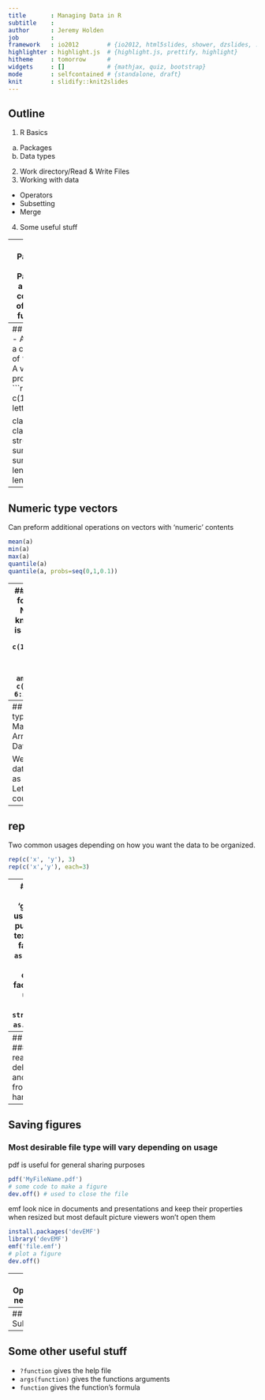 ```yaml
---
title       : Managing Data in R 
subtitle    : 
author      : Jeremy Holden
job         : 
framework   : io2012        # {io2012, html5slides, shower, dzslides, ...}
highlighter : highlight.js  # {highlight.js, prettify, highlight}
hitheme     : tomorrow      # 
widgets     : []            # {mathjax, quiz, bootstrap}
mode        : selfcontained # {standalone, draft}
knit        : slidify::knit2slides
---
```


## Outline
1. R Basics
  a. Packages
  b. Data types
2. Work directory/Read & Write Files
3. Working with data
  - Operators
  - Subsetting
  - Merge
4. Some useful stuff


---
## Packages
### Packages are just a collection of custom functions
```r
install.packages('ggplot2')
library(ggplot2) # or require()
```
If the package has already been installed you can call a function without loading the library like this:
```r
devEMF::emf('myfile.emf')
foreign::read.dbf('myfile.dbf')
```

---
## Vectors
- A vector is a collection of 'things'
- A vector has properties
```r
a<-c(1:10)
b<-letters[1:10]

class(a); class(b)
str(a); str(b)
summary(a) 
summary(b)
length(a); length(b)
```

---
## Numeric type vectors
Can preform additional operations on vectors with 'numeric' contents
```r
mean(a)
min(a)
max(a)
quantile(a)
quantile(a, probs=seq(0,1,0.1))
```

---
## Watch out for NAs
### NA are not known, NULL is not there.
```r
c<-c(1:5,NA,6:10)
mean(c)
mean(c, na.rm=T)
anyNA(c)
d<-c(1:5, NULL, 6:10)
mean(d)
```

---
## Other data types
### - Matrix
### - Array
### - Dataframe


We'll focus on data organized as dataframes. Let's look at a couple...

---
## rep
Two common usages depending on how you want the data to be organized.
```r
rep(c('x', 'y'), 3)
rep(c('x','y'), each=3)
```

---
## Factors
### Factors are 'groups' that are used for analytical purposes
Convert text or numbers to factors by using `as.factor`
`read.csv` defualt is to convert text to factors, overide by using optional command `stringsAsFactors=F`; `as.is` or `colClasses`

Useful as categorical variable analysis like `table`

Use `levels(mydf$myfactor)` to recall all factor levels

---
## Accessing files
### It's possible to read, create and delete files, folders and figures directly from R
Here's some handy ones
```r
dir()
getwd()
setwd()
read.csv()
file.exists()
```

---
## Saving figures
### Most desirable file type will vary depending on usage 
pdf is useful for general sharing purposes
```r
pdf('MyFileName.pdf')
# some code to make a figure
dev.off() # used to close the file
```

emf look nice in documents and presentations and keep their properties when resized but most default picture viewers won't open them
```r
install.packages('devEMF')
library('devEMF')
emf('file.emf')
# plot a figure
dev.off()
```

---
## Operators
new slide


---
## Subsetting

---
## Some other useful stuff
- `?function` gives the help file 
- `args(function)` gives the functions arguments 
- `function` gives the function's formula 


